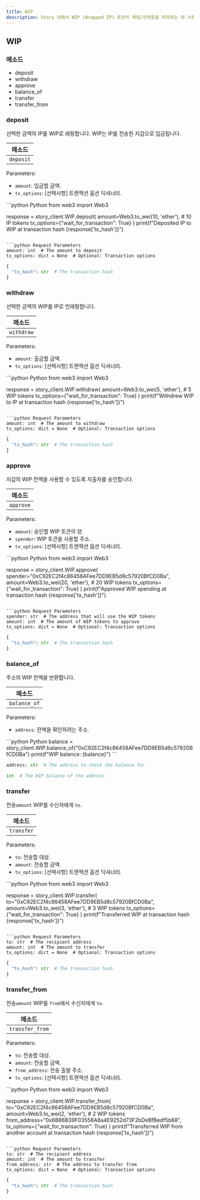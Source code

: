 ```yaml
---
title: WIP
description: Story 내에서 WIP (Wrapped IP) 토큰의 래핑/언래핑을 처리하는 데 사용됩니다.
---
```


## WIP

### 메소드

* deposit
* withdraw
* approve
* balance\_of
* transfer
* transfer\_from

### deposit

선택한 금액의 IP를 WIP로 래핑합니다. WIP는 IP를 전송한 지갑으로 입금됩니다.

| 메소드       |
| --------- |
| `deposit` |

Parameters:

* `amount`: 입금할 금액.
* `tx_options`: \[선택사항] 트랜잭션 옵션 딕셔너리.

<CodeGroup>
  ```python Python
  from web3 import Web3

  response = story_client.WIP.deposit(
      amount=Web3.to_wei(10, 'ether'),  # 10 IP tokens
      tx_options={"wait_for_transaction": True}
  )
  print(f"Deposited IP to WIP at transaction hash {response['tx_hash']}")
  ```

  ```python Request Parameters
  amount: int  # The amount to deposit
  tx_options: dict = None  # Optional: Transaction options
  ```

  ```python Response
  {
    "tx_hash": str  # The transaction hash
  }
  ```
</CodeGroup>

### withdraw

선택한 금액의 WIP를 IP로 언래핑합니다.

| 메소드        |
| ---------- |
| `withdraw` |

Parameters:

* `amount`: 출금할 금액.
* `tx_options`: \[선택사항] 트랜잭션 옵션 딕셔너리.

<CodeGroup>
  ```python Python
  from web3 import Web3

  response = story_client.WIP.withdraw(
      amount=Web3.to_wei(5, 'ether'),  # 5 WIP tokens
      tx_options={"wait_for_transaction": True}
  )
  print(f"Withdrew WIP to IP at transaction hash {response['tx_hash']}")
  ```

  ```python Request Parameters
  amount: int  # The amount to withdraw
  tx_options: dict = None  # Optional: Transaction options
  ```

  ```python Response
  {
    "tx_hash": str  # The transaction hash
  }
  ```
</CodeGroup>

### approve

지갑의 WIP 잔액을 사용할 수 있도록 지출자를 승인합니다.

| 메소드       |
| --------- |
| `approve` |

Parameters:

* `amount`: 승인할 WIP 토큰의 양.
* `spender`: WIP 토큰을 사용할 주소.
* `tx_options`: \[선택사항] 트랜잭션 옵션 딕셔너리.

<CodeGroup>
  ```python Python
  from web3 import Web3

  response = story_client.WIP.approve(
      spender="0xC92EC2f4c86458AFee7DD9EB5d8c57920BfCD0Ba",
      amount=Web3.to_wei(20, 'ether'),  # 20 WIP tokens
      tx_options={"wait_for_transaction": True}
  )
  print(f"Approved WIP spending at transaction hash {response['tx_hash']}")
  ```

  ```python Request Parameters
  spender: str  # The address that will use the WIP tokens
  amount: int  # The amount of WIP tokens to approve
  tx_options: dict = None  # Optional: Transaction options
  ```

  ```python Response
  {
    "tx_hash": str  # The transaction hash
  }
  ```
</CodeGroup>

### balance\_of

주소의 WIP 잔액을 반환합니다.

| 메소드          |
| ------------ |
| `balance_of` |

Parameters:

* `address`: 잔액을 확인하려는 주소.

<CodeGroup>
  ```python Python
  balance = story_client.WIP.balance_of("0xC92EC2f4c86458AFee7DD9EB5d8c57920BfCD0Ba")
  print(f"WIP balance: {balance}")
  ```

  ```python Request Parameters
  address: str  # The address to check the balance for
  ```

  ```python Response
  int  # The WIP balance of the address
  ```
</CodeGroup>

### transfer

전송`amount` WIP를 수신자에게 `to`.

| 메소드        |
| ---------- |
| `transfer` |

Parameters:

* `to`: 전송할 대상.
* `amount`: 전송할 금액.
* `tx_options`: \[선택사항] 트랜잭션 옵션 딕셔너리.

<CodeGroup>
  ```python Python
  from web3 import Web3

  response = story_client.WIP.transfer(
      to="0xC92EC2f4c86458AFee7DD9EB5d8c57920BfCD0Ba",
      amount=Web3.to_wei(3, 'ether'),  # 3 WIP tokens
      tx_options={"wait_for_transaction": True}
  )
  print(f"Transferred WIP at transaction hash {response['tx_hash']}")
  ```

  ```python Request Parameters
  to: str  # The recipient address
  amount: int  # The amount to transfer
  tx_options: dict = None  # Optional: Transaction options
  ```

  ```python Response
  {
    "tx_hash": str  # The transaction hash
  }
  ```
</CodeGroup>

### transfer\_from

전송`amount` WIP를 `from`에서 수신자에게 `to`.

| 메소드             |
| --------------- |
| `transfer_from` |

Parameters:

* `to`: 전송할 대상.
* `amount`: 전송할 금액.
* `from_address`: 전송 출발 주소.
* `tx_options`: \[선택사항] 트랜잭션 옵션 딕셔너리.

<CodeGroup>
  ```python Python
  from web3 import Web3

  response = story_client.WIP.transfer_from(
      to="0xC92EC2f4c86458AFee7DD9EB5d8c57920BfCD0Ba",
      amount=Web3.to_wei(2, 'ether'),  # 2 WIP tokens
      from_address="0x6B86B39F03558A8a4E9252d73F2bDeBfBedf5b68",
      tx_options={"wait_for_transaction": True}
  )
  print(f"Transferred WIP from another account at transaction hash {response['tx_hash']}")
  ```

  ```python Request Parameters
  to: str  # The recipient address
  amount: int  # The amount to transfer
  from_address: str  # The address to transfer from
  tx_options: dict = None  # Optional: Transaction options
  ```

  ```python Response
  {
    "tx_hash": str  # The transaction hash
  }
  ```
</CodeGroup>

